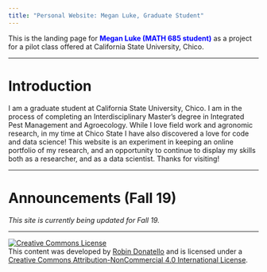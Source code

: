 ```yaml
---
title: "Personal Website: Megan Luke, Graduate Student"
---
```


This is the landing page for <span style="color:blue">**Megan Luke (MATH 685 student)**</span> as a project for a pilot class offered at California State University, Chico. 


----

# Introduction
I am a graduate student at California State University, Chico. I am in the process of completing an Interdisciplinary Master's degree in Integrated Pest Management and Agroecology. While I love field work and agronomic research, in my time at Chico State I have also discovered a love for code and data science! This website is an experiment in keeping an online portfolio of my research, and an opportunity to continue to display my skills both as a researcher, and as a data scientist. Thanks for visiting!


--------------------------------

# Announcements (Fall 19)

_This site is currently being updated for Fall 19._


----


<a rel="license" href="http://creativecommons.org/licenses/by-nc/4.0/"><img alt="Creative Commons License" style="border-width:0" src="https://i.creativecommons.org/l/by-nc/4.0/88x31.png" /></a><br />This content was developed by <a href="www.norcalbiostat.com">Robin Donatello</a> and is licensed under a <a rel="license" href="http://creativecommons.org/licenses/by-nc/4.0/">Creative Commons Attribution-NonCommercial 4.0 International License</a>.

